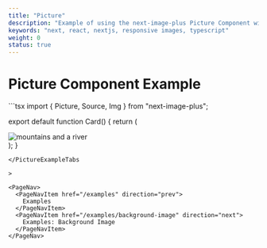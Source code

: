 ```yaml
---
title: "Picture"
description: "Example of using the next-image-plus Picture Component with the App router."
keywords: "next, react, nextjs, responsive images, typescript"
weight: 0
status: true
---
```


# Picture Component Example

<PictureExampleTabs>
```tsx
import { Picture, Source, Img } from "next-image-plus";

export default function Card() {
  return (
    <div className="flex flex-col lg:flex-row overflow-hidden rounded-lg border border-gray-200">
      <div className="card-image relative lg:flex-shrink-0">
        <div className="relative aspect-[2/1] lg:aspect-square">
          <Picture preload={true}>
            <Source
              media="(min-width: 430px) and (max-width: 1024px)"
              src="/images/medium.jpg"
              width={860}
              height={430}
            />
            <Source
              media="(min-width: 1024px)"
              src="/images/large.jpg"
              width={220}
              height={220}
            />
            <Img
              src="/images/fallback.jpg"
              width={430}
              height={215}
              alt="mountains and a river"
            />
          </Picture>
        </div>
      </div>
    </div>
  );
}
```
</PictureExampleTabs

>

<PageNav>
  <PageNavItem href="/examples" direction="prev">
    Examples
  </PageNavItem>
  <PageNavItem href="/examples/background-image" direction="next">
    Examples: Background Image
  </PageNavItem>
</PageNav>
